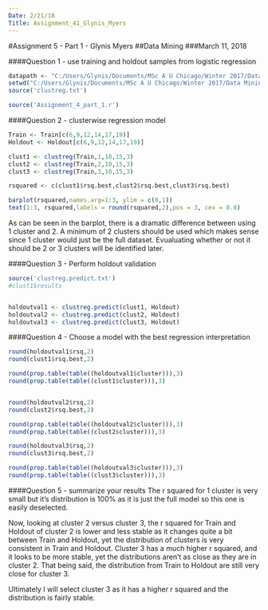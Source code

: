 ---
Date: 2/21/18
Title: Assignment_41_Glynis_Myers
---

#Assignment 5 - Part 1 - Glynis Myers
##Data Mining
###March 11, 2018

####Question 1 - use training and holdout samples from logistic regression

```{r}
datapath <- "C:/Users/Glynis/Documents/MSc A U Chicago/Winter 2017/Data Mining"
setwd("C:/Users/Glynis/Documents/MSc A U Chicago/Winter 2017/Data Mining")
source('clustreg.txt')
```
```{r,fig.show='hide',results='hide'}
source('Assignment_4_part_1.r')

```

####Question 2 - clusterwise regression model

```{r}

Train <- Train[c(6,9,12,14,17,19)]
Holdout <- Holdout[c(6,9,12,14,17,19)]

clust1 <- clustreg(Train,1,10,15,3)
clust2 <- clustreg(Train,2,10,15,3)
clust3 <- clustreg(Train,3,10,15,3)

rsquared <- c(clust1$rsq.best,clust2$rsq.best,clust3$rsq.best)

barplot(rsquared,names.arg=1:3, ylim = c(0,1))
text(1:3, rsquared,labels = round(rsquared,2),pos = 3, cex = 0.8)

```

As can be seen in the barplot, there is a dramatic difference between using 1 cluster and 2.  A minimum of 2 clusters should be used which makes sense since 1 cluster would just be the full dataset.  Evualuating whether or not it should be 2 or 3 clusters will be identified later.


####Question 3 - Perform holdout validation

```{r}
source('clustreg.predict.txt')
#clust1$results


holdoutval1 <- clustreg.predict(clust1, Holdout)
holdoutval2 <- clustreg.predict(clust2, Holdout)
holdoutval3 <- clustreg.predict(clust3, Holdout)
```



####Question 4 - Choose a model with the best regression interpretation
```{r}
round(holdoutval1$rsq,2)
round(clust1$rsq.best,2)

round(prop.table(table((holdoutval1$cluster))),3)
round(prop.table(table((clust1$cluster))),3)


round(holdoutval2$rsq,2)
round(clust2$rsq.best,2)

round(prop.table(table((holdoutval2$cluster))),3)
round(prop.table(table((clust2$cluster))),3)

round(holdoutval3$rsq,2)
round(clust3$rsq.best,2)

round(prop.table(table((holdoutval3$cluster))),3)
round(prop.table(table((clust3$cluster))),3)
```



####Question 5 - summarize your results
The r squared for 1 cluster is very small but it's distribution is 100% as it is just the full model so this one is easily deselected.

Now, looking at cluster 2 versus cluster 3, the r squared for Train and Holdout of cluster 2 is lower and less stable as it changes quite a bit between Train and Holdout, yet the distribution of clusters is very consistent in Train and Holdout.  Cluster 3 has a much higher r squared, and it looks to be more stable, yet the distributions aren't as close as they are in cluster 2.  That being said, the distribution from Train to Holdout are still very close for cluster 3.

Ultimately I will select cluster 3 as it has a higher r squared and the distribution is fairly stable.